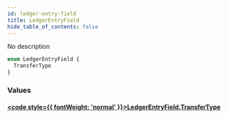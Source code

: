 ```yaml
---
id: ledger-entry-field
title: LedgerEntryField
hide_table_of_contents: false
---
```








No description

```graphql
enum LedgerEntryField {
  TransferType
}
```


### Values

#### [<code style={{ fontWeight: 'normal' }}>LedgerEntryField.<b>TransferType</b></code>](#) 
> 
> 





